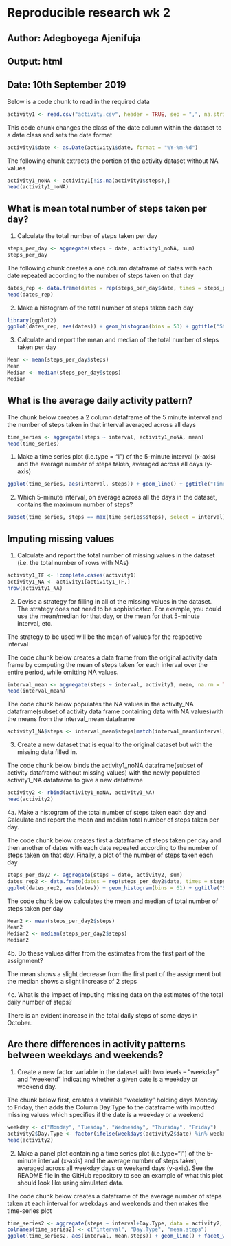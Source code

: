 
Reproducible research wk 2
==========================
Author: Adegboyega Ajenifuja
----------------------------
Output: html
------------
Date: 10th September 2019
----------------------------


Below is a code chunk to read in the required data

```r
activity1 <- read.csv("activity.csv", header = TRUE, sep = ",", na.strings = "NA", stringsAsFactors = FALSE)
```

This code chunk changes the class of the date column within the dataset to a date class and sets the date format

```r
activity1$date <- as.Date(activity1$date, format = "%Y-%m-%d")
```

The following chunk extracts the portion of the activity dataset without NA values 

```r
activity1_noNA <- activity1[!is.na(activity1$steps),]
head(activity1_noNA)
```

What is mean total number of steps taken per day?
-------------------------------------------------

1. Calculate the total number of steps taken per day

```r
steps_per_day <- aggregate(steps ~ date, activity1_noNA, sum)
steps_per_day
```

The following chunk creates a one column dataframe of dates with each date repeated according to the number of steps taken on that day

```r
dates_rep <- data.frame(dates = rep(steps_per_day$date, times = steps_per_day$steps))
head(dates_rep)
```

2. Make a histogram of the total number of steps taken each day

```r
library(ggplot2)
ggplot(dates_rep, aes(dates)) + geom_histogram(bins = 53) + ggtitle("Steps taken per day") + ylab("Number of steps") + theme(plot.title = element_text(hjust = 0.5))
```

3. Calculate and report the mean and median of the total number of steps taken per day

```r
Mean <- mean(steps_per_day$steps)
Mean
Median <- median(steps_per_day$steps)
Median
```

What is the average daily activity pattern?
-------------------------------------------

The chunk below creates a 2 column dataframe of the 5 minute interval and the number of steps taken in that interval averaged across all days

```r
time_series <- aggregate(steps ~ interval, activity1_noNA, mean)
head(time_series)
```

1. Make a time series plot (i.e.type = "l") of the 5-minute interval (x-axis) and the average number of steps taken, averaged across all days (y-axis)

```r
ggplot(time_series, aes(interval, steps)) + geom_line() + ggtitle("Time Series Plot") + ylab("Average number of steps") + theme(plot.title = element_text(hjust = 0.5))
```

2. Which 5-minute interval, on average across all the days in the dataset, contains the maximum number of steps?

```r
subset(time_series, steps == max(time_series$steps), select = interval)
```

Imputing missing values
-----------------------

1. Calculate and report the total number of missing values in the dataset (i.e. the total number of rows with NAs)

```r
activity1_TF <- !complete.cases(activity1)
activity1_NA <- activity1[activity1_TF,]
nrow(activity1_NA)
```

2. Devise a strategy for filling in all of the missing values in the dataset. The strategy does not need to be sophisticated. For example, you could use the mean/median for that day, or the mean for that 5-minute interval, etc.

The strategy to be used will be the mean of values for the respective interval


The code chunk below creates a data frame from the original activity data frame by computing the mean of steps taken for each interval over the entire period, while omitting NA values.

```r
interval_mean <- aggregate(steps ~ interval, activity1, mean, na.rm = TRUE)
head(interval_mean)
```

The code chunk below populates the NA values in the activity_NA dataframe(subset of activity data frame containing data with NA values)with the means from the interval_mean dataframe

```r
activity1_NA$steps <- interval_mean$steps[match(interval_mean$interval, activity1_NA$interval)]
```

3. Create a new dataset that is equal to the original dataset but with the missing data filled in.

The code chunk below binds the activity1_noNA dataframe(subset of activity dataframe without missing values) with the newly populated activity1_NA dataframe to give a new dataframe

```r
activity2 <- rbind(activity1_noNA, activity1_NA)
head(activity2)
```

4a. Make a histogram of the total number of steps taken each day and Calculate and report the mean and median total number of steps taken per day.

The code chunk below creates first a dataframe of steps taken per day and then another of dates with each date repeated according to the number of steps taken on that day. Finally, a plot of the number of steps taken each day
```r
steps_per_day2 <- aggregate(steps ~ date, activity2, sum)
dates_rep2 <- data.frame(dates = rep(steps_per_day2$date, times = steps_per_day2$steps))
ggplot(dates_rep2, aes(dates)) + geom_histogram(bins = 61) + ggtitle("Steps taken per day 2") + ylab("Number of steps") + theme(plot.title = element_text(hjust = 0.5))
```

The code chunk below calculates the mean and median of total number of steps taken per day
```r
Mean2 <- mean(steps_per_day2$steps)
Mean2
Median2 <- median(steps_per_day2$steps)
Median2
```

4b. Do these values differ from the estimates from the first part of the assignment? 

The mean shows a slight decrease from the first part of the assignment but the median shows a slight increase of 2 steps

4c. What is the impact of imputing missing data on the estimates of the total daily number of steps?

There is an evident increase in the total daily steps of some days in October.


Are there differences in activity patterns between weekdays and weekends?
-------------------------------------------------------------------------

1. Create a new factor variable in the dataset with two levels – “weekday” and “weekend” indicating whether a given date is a weekday or weekend day.

The chunk below first, creates a variable "weekday" holding days Monday to Friday, then adds the Column Day.Type to the dataframe with imputted missing values which specifies if the date is a weekday or a weekend
```r
weekday <- c("Monday", "Tuesday", "Wednesday", "Thursday", "Friday")
activity2$Day.Type <- factor(ifelse(weekdays(activity2$date) %in% weekday, yes = "weekday", no = "weekend"))
head(activity2)
```

2. Make a panel plot containing a time series plot (i.e.type="l") of the 5-minute interval (x-axis) and the average number of steps taken, averaged across all weekday days or weekend days (y-axis). See the README file in the GitHub repository to see an example of what this plot should look like using simulated data.

The code chunk below creates a dataframe of the average number of steps taken at each interval for weekdays and weekends and then makes the time-series plot
```r
time_series2 <- aggregate(steps ~ interval+Day.Type, data = activity2, mean)
colnames(time_series2) <- c("interval", "Day.Type", "mean.steps")
ggplot(time_series2, aes(interval, mean.steps)) + geom_line() + facet_wrap(.~Day.Type,ncol = 1, strip.position = "top") + ylab("Number of steps")
```
